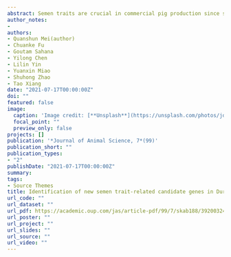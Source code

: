 ```yaml
---
abstract: Semen traits are crucial in commercial pig production since semen from boars is widely used in artificial insemination for both purebred and crossbred pig production. Revealing the genetic architecture of semen traits potentially promotes the efficiencies of improving semen traits through artificial selection. This study is aimed to identify candidate genes related to the semen traits in Duroc boars. First, we identified the genes that were significantly associated with three semen traits, including sperm motility (MO), sperm concentration (CON), and semen volume (VOL) in a Duroc boar population through a genome-wide association study (GWAS). Second, we performed a weighted gene co-expression network analysis (WGCNA). A total of 2, 3, and 20 single-nucleotide polymorphisms were found to be significantly associated with MO, CON, and VOL, respectively. Based on the haplotype block analysis, we identified one genetic region associated with MO, which explained 6.15% of the genetic trait variance. ENSSSCG00000018823 located within this region was considered as the candidate gene for regulating MO. Another genetic region explaining 1.95% of CON genetic variance was identified, and, in this region, B9D2, PAFAH1B3, TMEM145, and CIC were detected as the CON-related candidate genes. Two genetic regions that accounted for 2.23% and 2.48% of VOL genetic variance were identified, and, in these two regions, WWC2, CDKN2AIP, ING2, TRAPPC11, STOX2, and PELO were identified as VOL-related candidate genes. WGCNA analysis showed that, among these candidate genes, B9D2, TMEM145, WWC2, CDKN2AIP, TRAPPC11, and PELO were located within the most significant module eigengenes, confirming these candidate genes’ role in regulating semen traits in Duroc boars. The identification of these candidate genes can help to better understand the genetic architecture of semen traits in boars. Our findings can be applied for semen traits improvement in Duroc boars.
author_notes:
- 
authors:
- Quanshun Mei(author)
- Chuanke Fu
- Goutam Sahana
- Yilong Chen
- Lilin Yin
- Yuanxin Miao
- Shuhong Zhao
- Tao Xiang
date: "2021-07-17T00:00:00Z"
doi: ""
featured: false
image:
  caption: 'Image credit: [**Unsplash**](https://unsplash.com/photos/jdD8gXaTZsc)'
  focal_point: ""
  preview_only: false
projects: []
publication: '*Journal of Animal Science, 7*(99)'
publication_short: ""
publication_types:
- "2"
publishDate: "2021-07-17T00:00:00Z"
summary:
tags:
- Source Themes
title: Identification of new semen trait-related candidate genes in Duroc boars through genome-wide association and weighted gene co-expression network analyses
url_code: ""
url_dataset: ""
url_pdf: https://academic.oup.com/jas/article-pdf/99/7/skab188/39200324/skab188.pdf
url_poster: ""
url_project: ""
url_slides: ""
url_source: ""
url_video: ""
---
```

